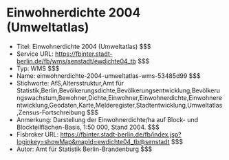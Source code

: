 # Einwohnerdichte 2004 (Umweltatlas)
- Titel: Einwohnerdichte 2004 (Umweltatlas) $$$
- Service URL: https://fbinter.stadt-berlin.de/fb/wms/senstadt/ewdichte04_tb $$$
- Typ: WMS $$$
- Name: einwohnerdichte-2004-umweltatlas-wms-53485d99 $$$
- Stichworte: AfS,Altersstruktur,Amt für Statistik,Berlin,Bevölkerungsdichte,Bevölkerungsentwicklung,Bevölkerungswachstum,Bewohner,Dichte,Einwohner,Einwohnerdichte,Einwohnerentwicklung,Geodaten,Karte,Melderegister,Stadtentwicklung,Umweltatlas,Zensus-Fortschreibung $$$
- Anmerkung: Darstellung der Einwohnerdichte/ha auf Block- und Blockteilflächen-Basis, 1:50 000, Stand 2004. $$$
- Fisbroker URL: https://fbinter.stadt-berlin.de/fb/index.jsp?loginkey=showMap&mapId=ewdichte04_tb@senstadt $$$
- Autor: Amt für Statistik Berlin-Brandenburg $$$
